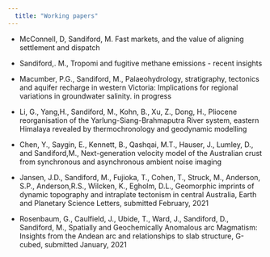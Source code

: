 ```yaml
---
  title: "Working papers"
---
```

  
- McConnell, D, Sandiford, M. Fast markets, and the value of aligning settlement and dispatch
- Sandiford,. M., Tropomi and fugitive methane emissions - recent insights

- Macumber, P.G.,  Sandiford, M., Palaeohydrology, stratigraphy, tectonics and aquifer recharge in western Victoria: Implications for regional variations in groundwater salinity. in progress
- Li, G.,  Yang,H., Sandiford, M.,  Kohn, B.,  Xu, Z.,  Dong, H.,  Pliocene reorganisation of the Yarlung-Siang-Brahmaputra River system, eastern Himalaya revealed by thermochronology and geodynamic modelling
<!-- - Guangzheng Jiang, Qingtian L, Yuntao Tian,  Sandiford, M., Yizuo Shi, Changchun Zou, Feng Ma, Chenglong Deng, Lijuan He, Shengbiao Hu, Ground surface temperature history since LGM in Northeast Asia: Reconstructions from the borehole geotherms of the International Continental Scientific Drilling Program (ICDP) SK-2e  -->
- Chen, Y.,  Saygin, E.,  Kennett, B., Qashqai, M.T.,  Hauser, J., Lumley, D., and Sandiford,M., Next-generation velocity model of the Australian crust from synchronous and asynchronous ambient noise imaging 

- Jansen, J.D.,  Sandiford, M.,  Fujioka, T.,  Cohen, T.,  Struck, M.,  Anderson, S.P.,  Anderson,R.S., Wilcken, K., Egholm,  D.L.,  Geomorphic imprints of dynamic topography and intraplate tectonism in central Australia, Earth and Planetary Science Letters, submitted February, 2021

- Rosenbaum, G., Caulfield, J., Ubide, T., Ward, J., Sandiford, D., Sandiford, M.,  Spatially and Geochemically Anomalous arc Magmatism: Insights from the Andean arc and relationships to slab structure, G-cubed, submitted January, 2021




